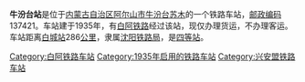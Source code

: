 {{noteTA
|1=zh-cn:始发车次; zh-hk:列車班次;
|2=zh-cn:车次; zh-hk:班次;
}}
{{Infobox China railway station 
|车站名称 = 牛汾台站
|车站名称拼音 = 
|车站地址 = [[内蒙古自治区|内蒙古自治区]][[阿尔山市|阿尔山市]]
|归属 = [[沈阳铁路局|沈阳铁路局]]
|车站等级 = [[四等站_(中铁)|四等站]]
|线路 = [[白阿铁路|白阿铁路]]
}}
'''牛汾台站'''是位于[[内蒙古自治区|内蒙古自治区]][[阿尔山市|阿尔山市]][[牛汾台苏木|牛汾台苏木]]的一个铁路车站，[[邮政编码|邮政编码]]137421。车站建于1935年，有[[白阿铁路|白阿铁路]]经过该站，现仅办理货运，不办理客运。车站距离[[白城站|白城站]]286[[公里|公里]]，隶属[[沈阳铁路局|沈阳铁路局]]，是[[四等站_(中铁)|四等站]]。

{{start rail box}}
{{s-inop|[[五叉沟站|五叉沟站]]}}
{{s-line|[[白阿铁路|白阿铁路]]}}
{{s-inop|[[白狼站|白狼站]]}}
{{end box}}
{{白阿铁路}}
{{铁路车站小作品}}
{{内蒙古小作品}}

[[Category:白阿铁路车站|Category:白阿铁路车站]]
[[Category:1935年启用的铁路车站|Category:1935年启用的铁路车站]]
[[Category:兴安盟铁路车站|Category:兴安盟铁路车站]]